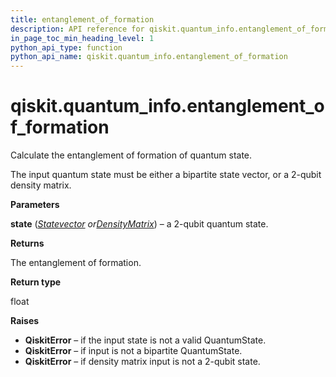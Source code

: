 ```yaml
---
title: entanglement_of_formation
description: API reference for qiskit.quantum_info.entanglement_of_formation
in_page_toc_min_heading_level: 1
python_api_type: function
python_api_name: qiskit.quantum_info.entanglement_of_formation
---
```


# qiskit.quantum\_info.entanglement\_of\_formation

<Function id="qiskit.quantum_info.entanglement_of_formation" name="entanglement_of_formation" isDedicatedPage={true} github="https://github.com/qiskit/qiskit/tree/stable/0.17/qiskit/quantum_info/states/measures.py" signature="entanglement_of_formation(state)">
  Calculate the entanglement of formation of quantum state.

  The input quantum state must be either a bipartite state vector, or a 2-qubit density matrix.

  **Parameters**

  **state** ([*Statevector*](qiskit.quantum_info.Statevector "qiskit.quantum_info.Statevector")  *or*[*DensityMatrix*](qiskit.quantum_info.DensityMatrix "qiskit.quantum_info.DensityMatrix")) – a 2-qubit quantum state.

  **Returns**

  The entanglement of formation.

  **Return type**

  float

  **Raises**

  *   **QiskitError** – if the input state is not a valid QuantumState.
  *   **QiskitError** – if input is not a bipartite QuantumState.
  *   **QiskitError** – if density matrix input is not a 2-qubit state.
</Function>

